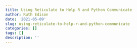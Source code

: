 ```yaml
---
title: Using Reticulate to Help R and Python Communicate
author: Ruth Edison
date: '2021-05-09'
slug: using-reticulate-to-help-r-and-python-communicate
categories: []
tags: []
description: ''
---
```

